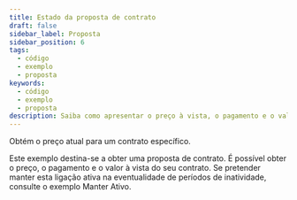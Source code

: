 ```yaml
---
title: Estado da proposta de contrato
draft: false
sidebar_label: Proposta
sidebar_position: 6
tags:
  - código
  - exemplo
  - proposta
keywords:
  - código
  - exemplo
  - proposta
description: Saiba como apresentar o preço à vista, o pagamento e o valor à vista para contratos de negociação com este exemplo de API.
---
```



Obtém o preço atual para um contrato específico.

<SandboxIframe sandbox={sandboxes.proposal}/>

Este exemplo destina-se a obter uma proposta de contrato. É possível obter o preço, o pagamento e o valor à vista do seu contrato. Se pretender manter esta ligação ativa na eventualidade de períodos de inatividade, consulte o exemplo Manter Ativo.
